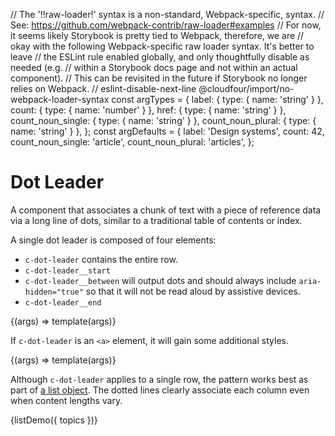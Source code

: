 // The '!!raw-loader!' syntax is a non-standard, Webpack-specific, syntax.
// See: https://github.com/webpack-contrib/raw-loader#examples
// For now, it seems likely Storybook is pretty tied to Webpack, therefore, we are
// okay with the following Webpack-specific raw loader syntax. It's better to leave
// the ESLint rule enabled globally, and only thoughtfully disable as needed (e.g.
// within a Storybook docs page and not within an actual component).
// This can be revisited in the future if Storybook no longer relies on Webpack.
// eslint-disable-next-line @cloudfour/import/no-webpack-loader-syntax
const argTypes = {
  label: { type: { name: 'string' } },
  count: { type: { name: 'number' } },
  href: { type: { name: 'string' } },
  count_noun_single: { type: { name: 'string' } },
  count_noun_plural: { type: { name: 'string' } },
};
const argDefaults = {
  label: 'Design systems',
  count: 42,
  count_noun_single: 'article',
  count_noun_plural: 'articles',
};

<Meta title="Components/Dot Leader" />

# Dot Leader

A component that associates a chunk of text with a piece of reference data via a long line of dots, similar to a traditional table of contents or index.

A single dot leader is composed of four elements:

- `c-dot-leader` contains the entire row.
- `c-dot-leader__start`
- `c-dot-leader__between` will output dots and should always include `aria-hidden="true"` so that it will not be read aloud by assistive devices.
- `c-dot-leader__end`

<Canvas>
  <Story name="Single" args={argDefaults} argTypes={argTypes}>
    {(args) => template(args)}
  </Story>
</Canvas>

If `c-dot-leader` is an `<a>` element, it will gain some additional styles.

<Canvas>
  <Story
    name="Link"
    args={{
      href: 'https://cloudfour.com/topics/design-systems/',
      ...argDefaults,
    }}
    argTypes={argTypes}
  >
    {(args) => template(args)}
  </Story>
</Canvas>

Although `c-dot-leader` applies to a single row, the pattern works best as part of [a list object](/docs/objects-list--default-story). The dotted lines clearly associate each column even when content lengths vary.

<Canvas>
  <Story
    name="List"
    parameters={{
      docs: {
        source: {
          code: listDemoSource,
        },
      },
    }}
  >
    {listDemo({ topics })}
  </Story>
</Canvas>
